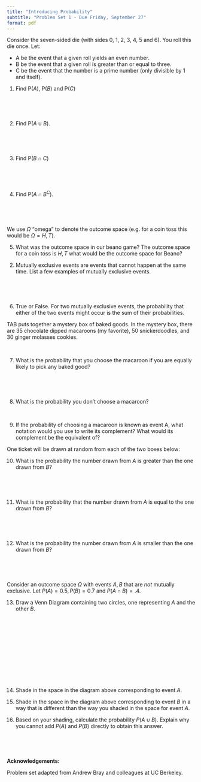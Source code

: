 ```yaml
---
title: "Introducing Probability"
subtitle: "Problem Set 1 - Due Friday, September 27"
format: pdf
---
```


Consider the seven-sided die (with sides 0, 1, 2, 3, 4, 5 and 6). You roll this die once. Let:

-   A be the event that a given roll yields an even number.   
-   B be the event that a given roll is greater than or equal to three.   
-   C be the event that the number is a prime number (only divisible by 1 and itself).

@. Find $\text{P}(A)$, $\text{P}(B)$ and $\text{P}(C)$

  \
  
  \
  
@. Find $\text{P}(A \cup B)$. 

  \
  
  \
  
@. Find $\text{P}(B \cap C)$

  \
  
  \
  
@. Find $\text{P}(A \cap B^C)$.

  \
  
  \

We use $\Omega$ "omega" to denote the outcome space (e.g. for a coin toss this would be $\Omega = {H, T}$).

@. What was the outcome space in our beano game? The outcome space for a coin toss is ${H, T}$ what would be the outcome space for Beano?

2. Mutually exclusive events are events that cannot happen at the same time. List a few examples of mutually exclusive events. 

   \
   
   \

@.	True or False. For two mutually exclusive events, the probability that either of the two events might occur is the sum of their probabilities. 


TAB puts together a mystery box of baked goods. In the mystery box, there are 35 chocolate dipped macaroons (my favorite), 50 snickerdoodles, and 30 ginger molasses cookies. 
   \
   
   \

@. What is the probability that you choose the macaroon if you are equally likely to pick any baked good? 

   \
   
   \

@. What is the probability you don’t choose a macaroon? 
   \
   
   \

@.	If the probability of choosing a macaroon is known as event A, what notation would you use to write its complement? What would its complement be the equivalent of?



One ticket will be drawn at random from each of the two boxes below:

\begin{center}
$A: \fbox{\fbox{1} \fbox{2} \fbox{3}}$ $\hspace{1cm}$ $B: \fbox{ \fbox{1} \fbox{2} \fbox{3} \fbox{4}}$
\end{center}

@. What is the probability the number drawn from $A$ is greater than the one drawn from $B$?

   \
   
   \

@. What is the probability that the number drawn from $A$ is equal to the one drawn from $B$?

   \
   
   \

@. What is the probability the number drawn from $A$ is smaller than the one drawn from $B$?

   \
   
   \
   

Consider an outcome space $\Omega$ with events $A, B$ that are *not* mutually exclusive. Let $P(A) = 0.5, P(B) = 0.7$ and $P(A \cap B) = .4$.

@. Draw a Venn Diagram containing two circles, one representing $A$ and the other $B$.

  \
  
  \
  
  \
  
  \
  
  \
  
  \

@. Shade in the space in the diagram above corresponding to event $A$.

@. Shade in the space in the diagram above corresponding to event $B$ in a way that is different than the way you shaded in the space for event $A$.

@. Based on your shading, calculate the probability $P(A \cup B)$. Explain why you cannot add $P(A)$ and $P(B)$ directly to obtain this answer.  

  \
  
  \



**Acknowledgements:**

Problem set adapted from Andrew Bray and colleagues at UC Berkeley.
